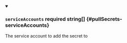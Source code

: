 
<details className="config-field" data-expandable="false" open>
<summary>

### `serviceAccounts` <span class="config-field-required" data-required="false">required</span> <span class="config-field-type">string[]</span> <span class="config-field-default"></span> <span class="config-field-enum"></span> {#pullSecrets-serviceAccounts}

The service account to add the secret to

</summary>



</details>
